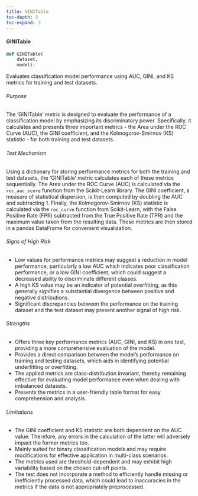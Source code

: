 ```yaml
---
title: GINITable
toc-depth: 3
toc-expand: 3
---
```







#### GINITable

```python
def GINITable(
    dataset,
    model):
```

Evaluates classification model performance using AUC, GINI, and KS metrics for training and test datasets.

###### Purpose

The 'GINITable' metric is designed to evaluate the performance of a classification model by emphasizing its
discriminatory power. Specifically, it calculates and presents three important metrics - the Area under the ROC
Curve (AUC), the GINI coefficient, and the Kolmogorov-Smirnov (KS) statistic - for both training and test datasets.

###### Test Mechanism

Using a dictionary for storing performance metrics for both the training and test datasets, the 'GINITable' metric
calculates each of these metrics sequentially. The Area under the ROC Curve (AUC) is calculated via the
`roc_auc_score` function from the Scikit-Learn library. The GINI coefficient, a measure of statistical dispersion,
is then computed by doubling the AUC and subtracting 1. Finally, the Kolmogorov-Smirnov (KS) statistic is
calculated via the `roc_curve` function from Scikit-Learn, with the False Positive Rate (FPR) subtracted from the
True Positive Rate (TPR) and the maximum value taken from the resulting data. These metrics are then stored in a
pandas DataFrame for convenient visualization.

###### Signs of High Risk

- Low values for performance metrics may suggest a reduction in model performance, particularly a low AUC which
indicates poor classification performance, or a low GINI coefficient, which could suggest a decreased ability to
discriminate different classes.
- A high KS value may be an indicator of potential overfitting, as this generally signifies a substantial
divergence between positive and negative distributions.
- Significant discrepancies between the performance on the training dataset and the test dataset may present
another signal of high risk.

###### Strengths

- Offers three key performance metrics (AUC, GINI, and KS) in one test, providing a more comprehensive evaluation
of the model.
- Provides a direct comparison between the model's performance on training and testing datasets, which aids in
identifying potential underfitting or overfitting.
- The applied metrics are class-distribution invariant, thereby remaining effective for evaluating model
performance even when dealing with imbalanced datasets.
- Presents the metrics in a user-friendly table format for easy comprehension and analysis.

###### Limitations

- The GINI coefficient and KS statistic are both dependent on the AUC value. Therefore, any errors in the
calculation of the latter will adversely impact the former metrics too.
- Mainly suited for binary classification models and may require modifications for effective application in
multi-class scenarios.
- The metrics used are threshold-dependent and may exhibit high variability based on the chosen cut-off points.
- The test does not incorporate a method to efficiently handle missing or inefficiently processed data, which could
lead to inaccuracies in the metrics if the data is not appropriately preprocessed.




 